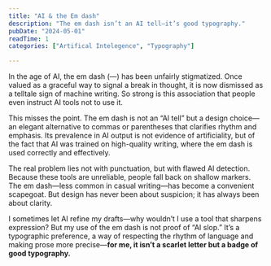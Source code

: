 ```yaml
---
title: "AI & the Em dash"
description: "The em dash isn’t an AI tell—it’s good typography."
pubDate: "2024-05-01"
readTime: 1
categories: ["Artifical Intelegence", "Typography"]

---
```


In the age of AI, the em dash (—) has been unfairly stigmatized. Once valued as a graceful way to signal a break in thought, it is now dismissed as a telltale sign of machine writing. So strong is this association that people even instruct AI tools not to use it.

This misses the point. The em dash is not an “AI tell” but a design choice—an elegant alternative to commas or parentheses that clarifies rhythm and emphasis. Its prevalence in AI output is not evidence of artificiality, but of the fact that AI was trained on high-quality writing, where the em dash is used correctly and effectively.

The real problem lies not with punctuation, but with flawed AI detection. Because these tools are unreliable, people fall back on shallow markers. The em dash—less common in casual writing—has become a convenient scapegoat. But design has never been about suspicion; it has always been about clarity.

I sometimes let AI refine my drafts—why wouldn’t I use a tool that sharpens expression? But my use of the em dash is not proof of “AI slop.” It’s a typographic preference, a way of respecting the rhythm of language and making prose more precise—**for me, it isn’t a scarlet letter but a badge of good typography.**